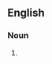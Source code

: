 {{also|bönders}}
==English==

===Noun===
{{head|en|noun plural form}}

# {{plural of|bonder|lang=en}}